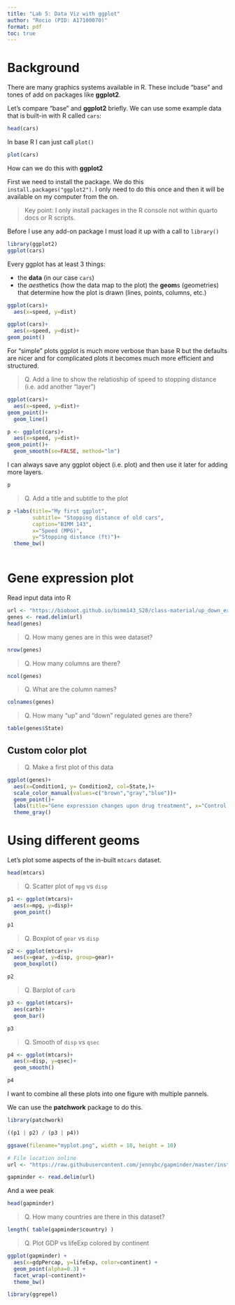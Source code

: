 ```yaml
---
title: "Lab 5: Data Viz with ggplot"
author: "Rocio (PID: A17100070)"
format: pdf
toc: true
---
```


# Background

There are many graphics systems available in R. These include "base" and tones of add on packages like **ggplot2**.

Let's compare "base" and **ggplot2** briefly. We can use some example data that is built-in with R called `cars`:
```r
head(cars)
```


In base R I can just call `plot()`
```r
plot(cars)
```


How can we do this with **ggplot2**

First we need to install the package. We do this `install.packages("ggplot2")`. I only need to do this once and then it will be available on my computer from the on. 

>Key point: I only install packages in the R console not within quarto docs or R scripts. 

Before I use any add-on package I must load it up with a call to `library()`

```r
library(ggplot2)
ggplot(cars)
```

Every ggplot has at least 3 things:

- the **data** (in our case `cars`)
- the *aes*thetics (how the data map to the plot)
the **geom**s (geometries) that determine how the plot is drawn (lines, points, columns, etc.)

```r
ggplot(cars)+
  aes(x=speed, y=dist)
```

```r
ggplot(cars)+
  aes(x=speed, y=dist)+
geom_point()
```

For "simple" plots ggplot is much more verbose than base R but the defaults are nicer and for complicated plots it becomes much more efficient and structured. 

>Q. Add a line to show the relatioship of speed to stopping distance (i.e. add another "layer")

```r
ggplot(cars)+
  aes(x=speed, y=dist)+
geom_point()+
  geom_line()
```


```r
p <- ggplot(cars)+
  aes(x=speed, y=dist)+
geom_point()+
  geom_smooth(se=FALSE, method="lm")

```

I can always save any ggplot object (i.e. plot) and then use it later for adding more layers.

```r
p
```

>Q. Add a title and subtitle to the plot


```r
p +labs(title="My first ggplot", 
        subtitle= "Stopping distance of old cars", 
        caption="BIMM 143",
        x="Speed (MPG)",
        y="Stopping distance (ft)")+
  theme_bw()
        
```


# Gene expression plot

Read input data into R

```r
url <- "https://bioboot.github.io/bimm143_S20/class-material/up_down_expression.txt"
genes <- read.delim(url)
head(genes)
```
> Q. How many genes are in this wee dataset?

```r
nrow(genes)
```
> Q. How many columns are there?

```r
ncol(genes)
```
> Q. What are the column names?

```r
colnames(genes)
```

> Q. How many "up" and "down" regulated genes are there?

```r
table(genes$State)
```


## Custom color plot

> Q. Make a first plot of this data

```r
ggplot(genes)+
  aes(x=Condition1, y= Condition2, col=State,)+ 
  scale_color_manual(values=c("brown","gray","blue"))+
  geom_point()+
  labs(title="Gene expression changes upon drug treatment", x="Control (no drug)", y="Drug treated")+
  theme_gray()

```


# Using different geoms

Let's plot some aspects of the in-built `mtcars` dataset. 

```r
head(mtcars)
```

> Q. Scatter plot of `mpg` vs `disp`

```r
p1 <- ggplot(mtcars)+
  aes(x=mpg, y=disp)+
  geom_point()

p1
```

> Q. Boxplot of `gear` vs `disp` 

```r
p2 <- ggplot(mtcars)+
  aes(x=gear, y=disp, group=gear)+
  geom_boxplot()

p2
```

> Q. Barplot of `carb`  

```r
p3 <- ggplot(mtcars)+
  aes(carb)+
  geom_bar()

p3
```

> Q. Smooth of `disp` vs `qsec`

```r
p4 <- ggplot(mtcars)+
  aes(x=disp, y=qsec)+
  geom_smooth()

p4
```

I want to combine all these plots into one figure with multiple pannels.

We can use the **patchwork** package to do this. 

```r
library(patchwork)

((p1 | p2) / (p3 | p4))
```

```r
ggsave(filename="myplot.png", width = 10, height = 10)
```


```r
# File location online
url <- "https://raw.githubusercontent.com/jennybc/gapminder/master/inst/extdata/gapminder.tsv"

gapminder <- read.delim(url)
```

And a wee peak 
```r
head(gapminder)
```

> Q. How many countries are there in this dataset?

```r
length( table(gapminder$country) )
```

> Q. Plot GDP vs lifeExp colored by continent

```r
ggplot(gapminder) +
  aes(x=gdpPercap, y=lifeExp, color=continent) +
  geom_point(alpha=0.3) +
  facet_wrap(~continent)+
  theme_bw()
```

```r
library(ggrepel)
```



